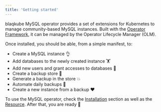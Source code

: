 ```yaml
---
title: 'Getting started'
---
```


blaqkube MySQL operator provides a set of extensions for Kubernetes to manage
community-based MySQL instances. Built with the
[Operator Framework](https://github.com/operator-framework), it can be managed
by the Operator Lifecycle Manager (OLM).

Once installed, you should be able, from a simple manifest, to:

- Create a MySQL instance 👌
- Add databases to the newly created instance 🏋
- Add new users and grant accesses to databases 🎅
- Create a backup store 💯
- Generate a backup in the store 💥
- Automate daily backups 🤘
- Create a new instance from a backup ❤

To use the MySQL operator, check the [Installation](/usage/installation)
section as well as the [Resource](/usage/resources). After that, you are
ready 🚀
